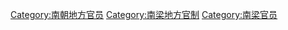 [[Category:南朝地方官员|Category:南朝地方官员]]
[[Category:南梁地方官制|Category:南梁地方官制]]
[[Category:南梁官员|Category:南梁官员]]
